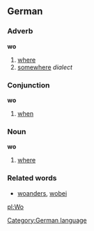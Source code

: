 ==German==
===Adverb===
'''wo'''
#[[where]]
#[[somewhere]] ''dialect''

===Conjunction===
'''wo'''
#[[when]]

===Noun===
'''wo'''
#[[where]]

===Related words===
* [[woanders]], [[wobei]]

[[Category:German language]]

[[pl:Wo]]